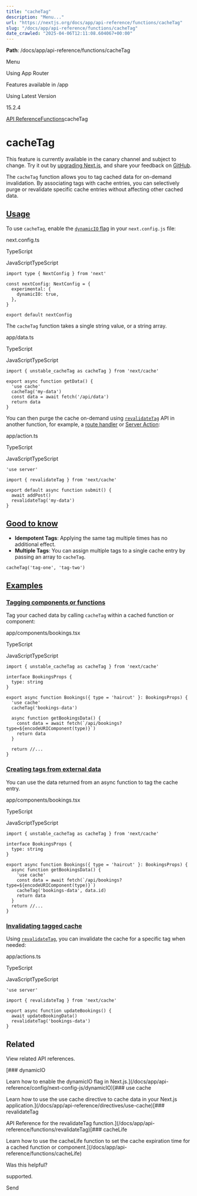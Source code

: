 ---
title: "cacheTag"
description: "Menu..."
url: "https://nextjs.org/docs/app/api-reference/functions/cacheTag"
slug: "/docs/app/api-reference/functions/cacheTag"
date_crawled: "2025-04-06T12:11:08.604067+00:00"
---

**Path**: /docs/app/api-reference/functions/cacheTag

Menu

Using App Router

Features available in /app

Using Latest Version

15.2.4

[API Reference](/docs/app/api-reference)[Functions](/docs/app/api-reference/functions)cacheTag

# cacheTag

This feature is currently available in the canary channel and subject to change. Try it out by [upgrading Next.js](/docs/app/building-your-application/upgrading/canary), and share your feedback on [GitHub](https://github.com/vercel/next.js/issues).

The `cacheTag` function allows you to tag cached data for on-demand invalidation. By associating tags with cache entries, you can selectively purge or revalidate specific cache entries without affecting other cached data.

## [Usage](#usage)

To use `cacheTag`, enable the [`dynamicIO` flag](/docs/app/api-reference/config/next-config-js/dynamicIO) in your `next.config.js` file:

next.config.ts

TypeScript

JavaScriptTypeScript

```
import type { NextConfig } from 'next'
 
const nextConfig: NextConfig = {
  experimental: {
    dynamicIO: true,
  },
}
 
export default nextConfig
```

The `cacheTag` function takes a single string value, or a string array.

app/data.ts

TypeScript

JavaScriptTypeScript

```
import { unstable_cacheTag as cacheTag } from 'next/cache'
 
export async function getData() {
  'use cache'
  cacheTag('my-data')
  const data = await fetch('/api/data')
  return data
}
```

You can then purge the cache on-demand using [`revalidateTag`](/docs/app/api-reference/functions/revalidateTag) API in another function, for example, a [route handler](/docs/app/building-your-application/routing/route-handlers) or [Server Action](/docs/app/building-your-application/data-fetching/server-actions-and-mutations):

app/action.ts

TypeScript

JavaScriptTypeScript

```
'use server'
 
import { revalidateTag } from 'next/cache'
 
export default async function submit() {
  await addPost()
  revalidateTag('my-data')
}
```

## [Good to know](#good-to-know)

* **Idempotent Tags**: Applying the same tag multiple times has no additional effect.
* **Multiple Tags**: You can assign multiple tags to a single cache entry by passing an array to `cacheTag`.

```
cacheTag('tag-one', 'tag-two')
```

## [Examples](#examples)

### [Tagging components or functions](#tagging-components-or-functions)

Tag your cached data by calling `cacheTag` within a cached function or component:

app/components/bookings.tsx

TypeScript

JavaScriptTypeScript

```
import { unstable_cacheTag as cacheTag } from 'next/cache'
 
interface BookingsProps {
  type: string
}
 
export async function Bookings({ type = 'haircut' }: BookingsProps) {
  'use cache'
  cacheTag('bookings-data')
 
  async function getBookingsData() {
    const data = await fetch(`/api/bookings?type=${encodeURIComponent(type)}`)
    return data
  }
 
  return //...
}
```

### [Creating tags from external data](#creating-tags-from-external-data)

You can use the data returned from an async function to tag the cache entry.

app/components/bookings.tsx

TypeScript

JavaScriptTypeScript

```
import { unstable_cacheTag as cacheTag } from 'next/cache'
 
interface BookingsProps {
  type: string
}
 
export async function Bookings({ type = 'haircut' }: BookingsProps) {
  async function getBookingsData() {
    'use cache'
    const data = await fetch(`/api/bookings?type=${encodeURIComponent(type)}`)
    cacheTag('bookings-data', data.id)
    return data
  }
  return //...
}
```

### [Invalidating tagged cache](#invalidating-tagged-cache)

Using [`revalidateTag`](/docs/app/api-reference/functions/revalidateTag), you can invalidate the cache for a specific tag when needed:

app/actions.ts

TypeScript

JavaScriptTypeScript

```
'use server'
 
import { revalidateTag } from 'next/cache'
 
export async function updateBookings() {
  await updateBookingData()
  revalidateTag('bookings-data')
}
```

## Related

View related API references.

[### dynamicIO

Learn how to enable the dynamicIO flag in Next.js.](/docs/app/api-reference/config/next-config-js/dynamicIO)[### use cache

Learn how to use the use cache directive to cache data in your Next.js application.](/docs/app/api-reference/directives/use-cache)[### revalidateTag

API Reference for the revalidateTag function.](/docs/app/api-reference/functions/revalidateTag)[### cacheLife

Learn how to use the cacheLife function to set the cache expiration time for a cached function or component.](/docs/app/api-reference/functions/cacheLife)

Was this helpful?

supported.

Send